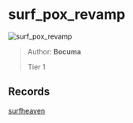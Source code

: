
# surf_pox_revamp

![surf_pox_revamp](https://raw.githubusercontent.com/Sayt123/SurfMapPics/Maps-and-bonuses/csgo/surf_pox_revamp.jpg)

> Author: **Bocuma**
>
> Tier 1

## Records

[surfheaven](https://surfheaven.eu/map/surf_pox_revamp)
